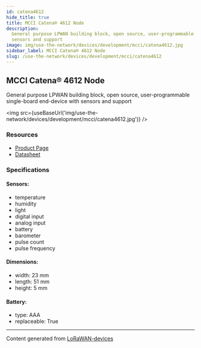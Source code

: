 ```yaml
---
id: catena4612
hide_title: true
title: MCCI Catena® 4612 Node
description:
  General purpose LPWAN building block, open source, user-programmable single-board end-device with
  sensors and support
image: img/use-the-network/devices/development/mcci/catena4612.jpg
sidebar_label: MCCI Catena® 4612 Node
slug: /use-the-network/devices/development/mcci/catena4612
---
```



## MCCI Catena® 4612 Node

General purpose LPWAN building block, open source, user-programmable single-board end-device with
sensors and support

<img src={useBaseUrl('img/use-the-network/devices/development/mcci/catena4612.jpg')} />

### Resources

- [Product Page](https://mcci.io/catena4612)
- [Datasheet](https://cdn.shopify.com/s/files/1/0873/5104/files/971001048c__Catena-4612-Datasheet.pdf?v=1610856170)

### Specifications

#### Sensors:

- temperature
- humidity
- light
- digital input
- analog input
- battery
- barometer
- pulse count
- pulse frequency

#### Dimensions:

- width: 23 mm
- length: 51 mm
- height: 5 mm

#### Battery:

- type: AAA
- replaceable: True

---

Content generated from [LoRaWAN-devices](https://github.com/TheThingsNetwork/lorawan-devices)
